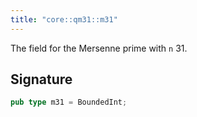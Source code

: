 ```yaml
---
title: "core::qm31::m31"
---
```


The field for the Mersenne prime with `n` 31.



## Signature

```rust
pub type m31 = BoundedInt;
```



